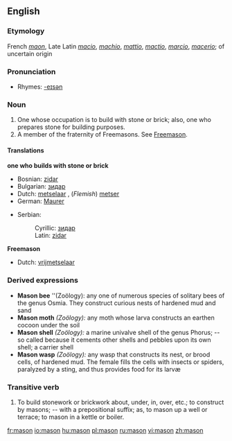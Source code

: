 {{see|Mason}}
==English==
===Etymology===
French ''[[maon]]'', Late Latin ''[[macio]]'', ''[[machio]]'', ''[[mattio]]'', ''[[mactio]]'', ''[[marcio]]'', ''[[macerio]]''; of uncertain origin

===Pronunciation===
*Rhymes: [[Rhymes:English:-eɪsən|-eɪsən]]

===Noun===
{{en-noun}}
#One whose occupation is to build with stone or brick; also, one who prepares stone for building purposes.
#A member of the fraternity of Freemasons. See [[Freemason]].
====Translations====
'''one who builds with stone or brick'''
{{top}}
*Bosnian: [[zidar#Bosnian|zidar]] {{m}}
*Bulgarian: [[зидар#Bulgarian|зидар]] {{m}}
*Dutch: [[metselaar]] {{m}}, (''Flemish'') [[metser]] {{m}}
*German: [[Maurer]] {{m}}
{{mid}}
*Serbian:
*:Cyrillic: [[зидар#Serbian|зидар]] {{m}}
*:Latin: [[zidar#Serbian|zidar]] {{m}}
{{bottom}}

'''Freemason'''
{{top}}
*Dutch: [[vrijmetselaar]] {{m}}
{{mid}}
{{bottom}}

===Derived expressions===
*'''Mason bee''' ''(Zoölogy):  any one of numerous species of solitary bees of the genus Osmia. They construct curious nests of hardened mud and sand
*'''Mason moth''' ''(Zoölogy):'' any moth whose larva constructs an earthen cocoon under the soil
*'''Mason shell''' ''(Zoölogy):'' a marine univalve shell of the genus Phorus; -- so called because it cements other shells and pebbles upon its own shell; a carrier shell
*'''Mason wasp''' ''(Zoölogy):'' any wasp that constructs its nest, or brood cells, of hardened mud. The female fills the cells with insects or spiders, paralyzed by a sting, and thus provides food for its larvæ
===Transitive verb===
#To build stonework or brickwork about, under, in, over, etc.; to construct by masons; -- with a prepositional suffix; as, to mason up a well or terrace; to mason in a kettle or boiler.

[[fr:mason]]
[[io:mason]]
[[hu:mason]]
[[pl:mason]]
[[ru:mason]]
[[vi:mason]]
[[zh:mason]]